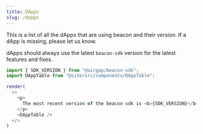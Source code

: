```yaml
---
title: DApps
slug: /dapps
---
```


This is a list of all the dApps that are using beacon and their version. If a dApp is missing, please let us know.

dApps should always use the latest `beacon-sdk` version for the latest features and fixes.

```ts code title="title" noInline
import { SDK_VERSION } from "@airgap/beacon-sdk";
import DAppTable from "@site/src/components/DAppTable";

render(
  <>
    <p>
      The most recent version of the beacon-sdk is <b>{SDK_VERSION}</b>.
    </p>
    <DAppTable />
  </>
)
```
